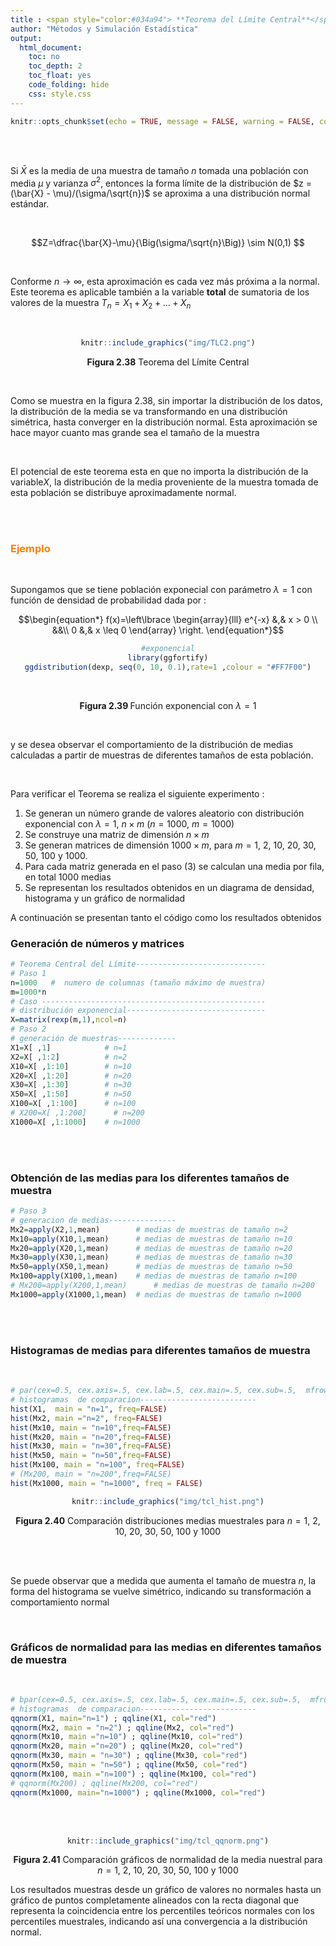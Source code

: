 ```yaml
---
title : <span style="color:#034a94"> **Teorema del Límite Central**</span>
author: "Métodos y Simulación Estadística"
output:
  html_document:
    toc: no
    toc_depth: 2
    toc_float: yes
    code_folding: hide
    css: style.css
---
```



```r
knitr::opts_chunk$set(echo = TRUE, message = FALSE, warning = FALSE, comment = NA)
```


<br/><br/>


Si $\bar{X}$ es la media de una muestra de tamaño $n$ tomada una población con media $\mu$ y varianza $\sigma^{2}$, entonces la forma límite de la distribución de  $z =(\bar{X} - \mu)/(\sigma/\sqrt{n})$ se aproxima a una distribución normal estándar.

<br/>

$$Z=\dfrac{\bar{X}-\mu}{\Big(\sigma/\sqrt{n}\Big)} \sim N(0,1) $$

<br/>

Conforme $n\rightarrow \infty$, esta aproximación es cada vez más próxima a la normal. Este teorema es aplicable también a la variable **total** de sumatoria de los valores de la muestra $T_{n}=X_{1}+X_{2}+...+X_{n}$


<br/>

<center>
```r
knitr::include_graphics("img/TLC2.png")
```

**Figura 2.38** Teorema del Límite Central
</center>

<br/>

Como se muestra en la figura 2.38, sin importar la distribución de los datos, la distribución de la media se va transformando en una distribución simétrica, hasta converger en la distribución normal. Esta aproximación se hace mayor cuanto mas grande sea el tamaño de la muestra  

<br/>

El potencial de este teorema esta en que no importa la distribución de la variable$X$, la distribución de la media proveniente de la muestra tomada de esta población se distribuye aproximadamente normal. 

<br/><br/>

### <span style="color:#FF7F00"> **Ejemplo**</span>

<br/>

Supongamos que se tiene población exponecial con parámetro $\lambda = 1$  con función de densidad de probabilidad dada por :

$$\begin{equation*}
	f(x)=\left\lbrace
	\begin{array}{lll}
		e^{-x}  &,& x > 0   \\
		&&\\
		0 &,& x \leq 0 
	\end{array}
	\right.
\end{equation*}$$


<center>

```r
#exponencial
library(ggfortify)
ggdistribution(dexp, seq(0, 10, 0.1),rate=1 ,colour = "#FF7F00")
```
<br/>

**Figura 2.39  ** Función exponencial con $\lambda = 1$

</center>

<br/>


y se desea observar el comportamiento de la distribución de medias calculadas a partir de muestras de diferentes tamaños de esta población.  

<br/>

Para verificar el Teorema se realiza el siguiente experimento :

1. Se generan un número grande de valores aleatorio con distribución exponencial con $\lambda=1$, $n \times m$ ($n=1000$, $m=1000$)
2. Se construye una matriz de dimensión  $n \times m$
3. Se generan matrices de dimensión $1000 \times m$, para $m=1$, $2$, $10$, $20$, $30$, $50$, $100$ y $1000$.
4. Para cada matriz generada en el paso (3) se calculan una media por fila, en total 1000 medias
5. Se representan los resultados obtenidos en un diagrama de densidad, histograma y un gráfico de normalidad 

A continuación se presentan tanto el código como los resultados obtenidos


### **Generación de números  y matrices**


```r
# Teorema Central del Límite-----------------------------
# Paso 1
n=1000   #  numero de columnas (tamaño máximo de muestra)
m=1000*n
# Caso --------------------------------------------------
# distribución exponencial-------------------------------
X=matrix(rexp(m,1),ncol=n)
# Paso 2
# generación de muestras-------------
X1=X[ ,1]            # n=1
X2=X[ ,1:2]          # n=2
X10=X[ ,1:10]        # n=10
X20=X[ ,1:20]        # n=20
X30=X[ ,1:30]        # n=30
X50=X[ ,1:50]        # n=50
X100=X[ ,1:100]      # n=100
# X200=X[ ,1:200]      # n=200
X1000=X[ ,1:1000]    # n=1000
```


<br/><br/>

### **Obtención de las medias para los diferentes tamaños de muestra**

```r
# Paso 3
# generacion de medias---------------
Mx2=apply(X2,1,mean)        # medias de muestras de tamaño n=2
Mx10=apply(X10,1,mean)      # medias de muestras de tamaño n=10
Mx20=apply(X20,1,mean)      # medias de muestras de tamaño n=20
Mx30=apply(X30,1,mean)      # medias de muestras de tamaño n=30
Mx50=apply(X50,1,mean)      # medias de muestras de tamaño n=50
Mx100=apply(X100,1,mean)    # medias de muestras de tamaño n=100
# Mx200=apply(X200,1,mean)      # medias de muestras de tamaño n=200
Mx1000=apply(X1000,1,mean)  # medias de muestras de tamaño n=1000
```


<br/><br/>

### **Histogramas de medias para diferentes tamaños de muestra**

<br/>

```r
# par(cex=0.5, cex.axis=.5, cex.lab=.5, cex.main=.5, cex.sub=.5,  mfrow=c(2,2), mai = c(.3, .3, .3, .3))
# histogramas  de comparacion--------------------------
hist(X1,  main = "n=1", freq=FALSE)
hist(Mx2, main ="n=2", freq=FALSE) 
hist(Mx10, main = "n=10",freq=FALSE)
hist(Mx20, main = "n=20",freq=FALSE)
hist(Mx30, main = "n=30",freq=FALSE) 
hist(Mx50, main = "n=50",freq=FALSE) 
hist(Mx100, main = "n=100", freq=FALSE) 
# (Mx200, main = "n=200",freq=FALSE)
hist(Mx1000, main = "n=1000", freq = FALSE)
```


<center>
```r
knitr::include_graphics("img/tcl_hist.png")
```

**Figura 2.40** Comparación distribuciones medias muestrales para $n = 1$, $2$, $10$, $20$, $30$, $50$, $100$ y $1000$
</center>

<br/><br>

Se puede observar que a medida que aumenta el tamaño de muestra $n$, la forma del histograma se vuelve simétrico, indicando su  transformación a comportamiento normal

<br/>


### **Gráficos de normalidad para las medias en diferentes tamaños de muestra**

<br/>


```r
# bpar(cex=0.5, cex.axis=.5, cex.lab=.5, cex.main=.5, cex.sub=.5,  mfrow=c(2,2), mai = c(.3, .3, .3, .3))
# histogramas  de comparacion--------------------------
qqnorm(X1, main="n=1") ; qqline(X1, col="red")
qqnorm(Mx2, main = "n=2") ; qqline(Mx2, col="red")
qqnorm(Mx10, main ="n=10") ; qqline(Mx10, col="red")
qqnorm(Mx20, main ="n=20") ; qqline(Mx20, col="red")
qqnorm(Mx30, main = "n=30") ; qqline(Mx30, col="red")
qqnorm(Mx50, main = "n=50") ; qqline(Mx50, col="red")
qqnorm(Mx100, main ="n=100") ; qqline(Mx100, col="red")
# qqnorm(Mx200) ; qqline(Mx200, col="red")
qqnorm(Mx1000, main="n=1000") ; qqline(Mx1000, col="red")
```

<br/><br/>

<center>
```r
knitr::include_graphics("img/tcl_qqnorm.png")
```

**Figura 2.41** Comparación gráficos de normalidad de la media nuestral para $n = 1$, $2$, $10$, $20$, $30$, $50$, $100$ y $1000$

</center>


Los resultados muestras desde un gráfico de valores no normales hasta un gráfico de puntos completamente alineados con la recta diagonal que representa la coincidencia entre los percentiles teóricos normales con los percentiles muestrales, indicando así una convergencia a la distribución normal.






